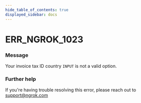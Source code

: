 ```yaml
---
hide_table_of_contents: true
displayed_sidebar: docs
---
```



# ERR_NGROK_1023

### Message
Your invoice tax ID country `INPUT` is not a valid option.

<ErrorDetails error='err_ngrok_1023' />


### Further help
If you're having trouble resolving this error, please reach out to [support@ngrok.com](mailto:support@ngrok.com?subject=Help%20with%20ERR_NGROK_1023)

